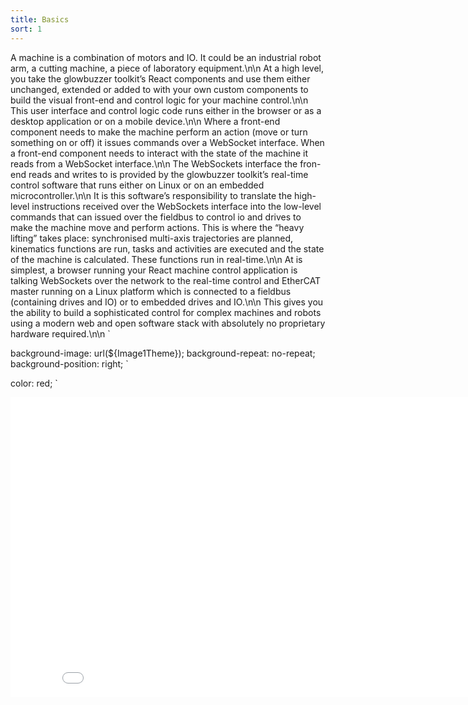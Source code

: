 ```yaml
---
title: Basics
sort: 1
---
```



A machine is a combination of motors and IO. It could be an industrial robot arm, a cutting machine, a piece of laboratory equipment.\n\n
At a high level, you take the glowbuzzer toolkit’s React components and use them either unchanged, extended or added to with your own custom components to build the visual front-end and control logic for your machine control.\n\n
This user interface and control logic code runs either in the browser or as a desktop application or on a mobile device.\n\n
Where a front-end component needs to make the machine perform an action (move or turn something on or off) it issues commands over a WebSocket interface. When a front-end component needs to interact with the state of the machine it reads from a WebSocket interface.\n\n
The WebSockets interface the fron-end reads and writes to is provided by the glowbuzzer toolkit’s real-time control software that runs either on Linux or on an embedded microcontroller.\n\n
It is this software’s responsibility to translate the high-level instructions received over the WebSockets interface into the low-level commands that can issued over the fieldbus to control io and drives to make the machine move and perform actions. This is where the “heavy lifting” takes place: synchronised multi-axis trajectories are planned, kinematics functions are run, tasks and activities are executed and the state of the machine is calculated. These functions run in real-time.\n\n
At is simplest, a browser running your React machine control application is talking WebSockets over the network to the real-time control and EtherCAT master running on a Linux platform which is connected to a fieldbus (containing drives and IO) or to embedded drives and IO.\n\n
This gives you the ability to build a sophisticated control for complex machines and robots using a modern web and open software stack with absolutely no proprietary hardware required.\n\n
`

background-image: url(${Image1Theme});
background-repeat: no-repeat;
background-position: right;
`

color: red;
`

<div style={{overflow: 'hidden', position: 'relative', padding: '50px'}}>
    <iframe
        width="853"
        height="480"
        src={`https://www.youtube.com/embed/${embedId}`}
        frameBorder="0"
        allow="accelerometer; autoplay; clipboard-write; encrypted-media; gyroscope; picture-in-picture"
        allowFullScreen
        title="Embedded youtube"
    />
</div>
);


float: right;
`




# Basically, how does it work?

<Markdown children={TextMd} options={{ forceBlock: true }}/>


<YoutubeEmbed embedId="hwCXSckISXM" />



<Divider orientation="left" plain><b><em>Summary of features/benefits</em></b></Divider>
<Row style={{ marginBottom: 12}}>
    <Col span={1}> <CheckCircleOutlined/> </Col>
    <Col span={11}><b>Control machines and robots with a web stack</b></Col>
    <Col span={1}> <CheckCircleOutlined/> </Col>
    <Col span={11}><b>Runs on desktop Linux, Embedded Linux or microcontrollers</b></Col>
</Row>
<Row style={{ marginBottom: 12}}>
    <Col span={1}> <CheckCircleOutlined/> </Col>
    <Col span={11}><b>Work with the main industrial fieldbusses e.g. EtherCAT</b></Col>
    <Col span={1}> <CheckCircleOutlined/> </Col>
    <Col span={11}><b>Deliver rich user interfaces to HMIs, tablets with React Native</b></Col>
</Row>
<Row style={{ marginBottom: 12}}>
    <Col span={1}> <CheckCircleOutlined/> </Col>
    <Col span={11}><b>Not tied to any particular vendor's hardware</b></Col>
    <Col span={1}> <CheckCircleOutlined/> </Col>
    <Col span={11}><b>Runs in real-time to handle demanding control tasks</b></Col>
</Row>
<Row style={{ marginBottom: 12}}>
    <Col span={1}> <CheckCircleOutlined/> </Col>
    <Col span={11}><b>Built for machine control developers who want to use modern software frameworks</b></Col>
    <Col span={1}> <CheckCircleOutlined/> </Col>
    <Col span={11}><b>Majority of software components delivered under an open-source license agreement</b></Col>
</Row>

<Divider plain />

Insert great video showing:
* Someone typing “npm I glowbuzzer” and the toolkit installing
* Then show them plugging in a linux board to some drives
* Then show them writing some code to move a motor in IDE in web stack land
* Show the front-end browser say clicking a button to start the motor moving
* Then show a video of a motor moving - oscillating move



# Let’s imagine a scenario...
You are the manufacturer (OEM) of a pick-and-place machine product.

The current control software you ship with the machines was written a good few years ago and is Windows C++ application that communicates over a serial connection to some custom motor control electronics embedded in the machine.

You want to update the control software & electronics but don’t know what to base your new development on. There are no easy choices. You want to write as little low-level code as possible.

With the glowbuzzer toolkit, you can write the new control software as a React web application, using the glowbuzzer library of components for standard functions (connecting to the machine, io, g-code support, jogging etc.) and write you own new components where needed for your application.

The React application can run in the browser or on a PC / Mac as an electron application or on a mobile device with React native.

The core control can either run on a Linux single board computer or be integrated into the machine running on a microcontroller.

The motor drives and IO can either be updated to new EtherCAT based devices (there is vast number of these available off-the-shelf from different manufacturers) or you can integrate at a lower level with embedded motor drives.

**Writing machine control applications in a web stack is our magic sauce.**
